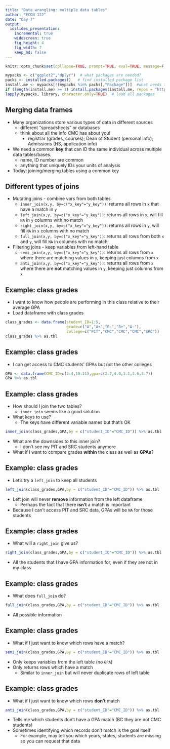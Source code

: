 ```yaml
---
title: "Data wrangling: multiple data tables" 
author: "ECON 122"
date: "Day 7"
output: 
  ioslides_presentation:
    incremental: true
    widescreen: true
    fig_height: 4
    fig_width: 7
    keep_md: false
---
```


```r
knitr::opts_chunk$set(collapse=TRUE, prompt=TRUE, eval=TRUE, message=F, include=T,comment=NULL, error = TRUE)
```

```r
mypacks <- c("ggplot2","dplyr")  # what packages are needed?
packs <- installed.packages()   # find installed package list
install.me <- mypacks[!(mypacks %in% packs[,"Package"])]  #what needs to be installed?
if (length(install.me) >= 1) install.packages(install.me, repos = "http://cran.us.r-project.org")   # install (if needed)
lapply(mypacks, library, character.only=TRUE)  # load all packages
```


## Merging data frames {.build}

- Many organizations store various types of data in different sources 
    + different "spreadsheets" or databases
    + think about all the info CMC has about you!
        + registrar (grades, courses); Dean of Student (personal info); Admissions (HS, application info)
- We need a common **key** that can ID the same individual across multiple data tables/bases. 
    + name, ID number are common
    + anything that uniquely IDs your units of analysis
- Today: joining/merging tables using a common key


## Different types of joins {.build}

-  Mutating joins - combine vars from both tables
    - `inner_join(x,y, by=c("x_key"="y_key"))`: returns all rows in `x` that have a match in `y` 
    - `left_join(x,y, by=c("x_key"="y_key"))`: returns all rows in `x`, will fill `NA` in `y` columns with no match
    - `right_join(x,y, by=c("x_key"="y_key"))`: returns all rows in `y`, will fill `NA` in `x` columns with no match
    - `full_join(x,y, by=c("x_key"="y_key"))`: returns all rows from both `x` and `y`, will fill `NA` in columns with no match

- Filtering joins - keep variables from left-hand table
    - `semi_join(x,y, by=c("x_key"="y_key"))`: returns all rows from `x` where there are matching values in `y`, keeping just columns from `x`
    - `anti_join(x,y, by=c("x_key"="y_key"))`: returns all rows from `x` where there are **not** matching values in `y`, keeping just columns from `x`

## Example: class grades {.build}

- I want to know how people are performing in this class relative to their average GPA
- Load dataframe with class grades
```r
class_grades <- data.frame(student_ID=1:5,
                           grade=c("A","A+","B-","B+","A-"),
                           college=c("PIT","CMC","CMC","CMC","SRC"))
class_grades %>% as.tbl
```

## Example: class grades {.build}

- I can get access to CMC students' GPAs but not the other colleges

```r
GPA <- data.frame(CMC_ID=c(2:4,10:11),gpa=c(2.7,4.0,3.1,3.6,3.7))
GPA %>% as.tbl
```

## Example: class grades {.build}

- How should I join the two tables?
    - `inner_join` seems like a good solution
- What keys to use? 
    - The keys have different variable names but that's OK

```r
inner_join(class_grades,GPA,by = c("student_ID"="CMC_ID")) %>% as.tbl
```
- What are the downsides to this inner join?  
    - I don't see my PIT and SRC students anymore
- What if I want to compare grades **within** the class as well as **GPAs**?
    
## Example: class grades {.build}

- Let's try a `left_join` to keep all students
```r
left_join(class_grades,GPA,by = c("student_ID"="CMC_ID")) %>% as.tbl
```
- Left join will never **remove** information from the left dataframe
    - Perhaps the fact that there **isn't** a match is important
- Because I can't access PIT and SRC data, GPAs will be `NA` for those students

## Example: class grades {.build}

- What will a `right_join` give us?
```r
right_join(class_grades,GPA,by = c("student_ID"="CMC_ID")) %>% as.tbl
```
- All the students that I have GPA information for, even if they are not in my class

## Example: class grades {.build}

- What does `full_join` do?
```r
full_join(class_grades,GPA,by = c("student_ID"="CMC_ID")) %>% as.tbl
```
- All possible information


## Example: class grades {.build}
- What if I just want to know which rows have a match?
```r
semi_join(class_grades,GPA,by = c("student_ID"="CMC_ID")) %>% as.tbl
```
- Only keeps variables from the left table (no `GPA`)
- Only returns rows which have a match
    - Similar to `inner_join` but will never duplicate rows of left table

## Example: class grades {.build}

- What if I just want to know which rows **don't** match
```r
anti_join(class_grades,GPA,by = c("student_ID"="CMC_ID")) %>% as.tbl
```
- Tells me which students don't have a GPA match (BC they are not CMC students)
- Sometimes identifying which records don't match is the goal itself 
    - For example, may tell you which years, states, students are missing so you can request that data